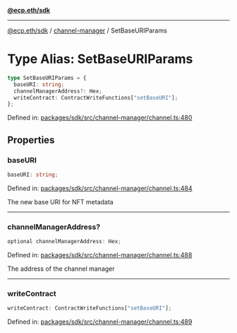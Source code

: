 [**@ecp.eth/sdk**](../../index.mdx)

***

[@ecp.eth/sdk](/sdk-reference/index.mdx) / [channel-manager](/sdk-reference/channel-manager/index.mdx) / SetBaseURIParams

# Type Alias: SetBaseURIParams

```ts
type SetBaseURIParams = {
  baseURI: string;
  channelManagerAddress?: Hex;
  writeContract: ContractWriteFunctions["setBaseURI"];
};
```

Defined in: [packages/sdk/src/channel-manager/channel.ts:480](https://github.com/ecp-eth/comments-monorepo/blob/main/packages/sdk/src/channel-manager/channel.ts#L480)

## Properties

### baseURI

```ts
baseURI: string;
```

Defined in: [packages/sdk/src/channel-manager/channel.ts:484](https://github.com/ecp-eth/comments-monorepo/blob/main/packages/sdk/src/channel-manager/channel.ts#L484)

The new base URI for NFT metadata

***

### channelManagerAddress?

```ts
optional channelManagerAddress: Hex;
```

Defined in: [packages/sdk/src/channel-manager/channel.ts:488](https://github.com/ecp-eth/comments-monorepo/blob/main/packages/sdk/src/channel-manager/channel.ts#L488)

The address of the channel manager

***

### writeContract

```ts
writeContract: ContractWriteFunctions["setBaseURI"];
```

Defined in: [packages/sdk/src/channel-manager/channel.ts:489](https://github.com/ecp-eth/comments-monorepo/blob/main/packages/sdk/src/channel-manager/channel.ts#L489)
